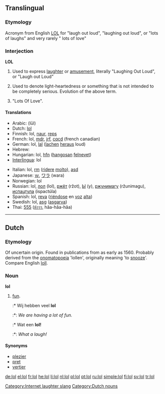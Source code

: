 {{also|LOL}}
==Translingual==

===Etymology===
Acronym from English [[LOL]] for "laugh out loud", "laughing out loud", or "lots of laughs"  and very rarely " lots of love"

===Interjection===
'''LOL'''

# {{context|internet slang|Text messaging}} Used to express [[laughter]] or [[amusement]], literally "Laughing Out Loud", or "Laugh out Loud"
# {{context|internet slang|Text messaging}} Used to denote light-heartedness or something that is not intended to be completely serious. Evolution of the above term.
# {{rfv-sense}} {{context|rare}} "Lots Of Love".

====Translations====
{{trans-top|Used to express joyful laughter.}}
* Arabic: {{Arab|[[لول]]}} (lūl)
* Dutch: [[#Dutch|lol]]
* Finnish: lol, [[naur]], [[reps]]
* French: lol, [[mdr]], [[jrf]], [[cqcd]] (french canadian)
* German: lol, [[lal]] ([[lachen]] [[heraus]] loud)
* Hebrew: {{he-translation|לול|lol}}
* Hungarian: lol, [[hfn]] ([[hangos|hangosan]] [[nevet|felnevet]])
* [[Interlingua]]: lol
{{trans-mid}}
* Italian: lol, [[rm]] ([[ridere]] [[molto]]), [[asd]]
* Japanese: [[ｗ]], [[ワラ]] (wara)
* Norwegian: lol
* Russian: lol, [[лол]] (lol), [[ржёт]] (ržot), [[Ы]] (y), [[ржунимагу]] (ržunimagu), [[испацтула]] (ispactúla)
* Spanish: lol, [[reva]] ([[riéndose]] en [[voz]] [[alto#Spanish|alta]])
* Swedish: lol, [[asg]] ([[asgarva]])
* Thai: [[555#Thai|555]] ([[ห้า|ห้าๆๆ]], hâa-hâa-hâa)
{{trans-bottom}}

[[Category:Internet laughter slang]]

----

==Dutch==

===Etymology===
Of uncertain origin. Found in publications from as early as 1560. Probably derived from the [[onomatopoeia]] 'lollen', originally meaning 'to [[snooze]]'. Compare English [[loll]].

===Noun===
'''lol''' {{m}}

# [[fun]].
#:* Wij hebben veel '''lol'''
#:*: ''We are having a lot of fun.''
#:* Wat een '''lol!'''
#:*: ''What a laugh!''

====Synonyms====
* [[plezier]]
* [[pret]]
* [[vertier]]

[[Category:Dutch nouns]]

[[de:lol]]
[[el:lol]]
[[fr:lol]]
[[he:lol]]
[[li:lol]]
[[nl:lol]]
[[pl:lol]]
[[pt:lol]]
[[ru:lol]]
[[simple:lol]]
[[fi:lol]]
[[sv:lol]]
[[tr:lol]]